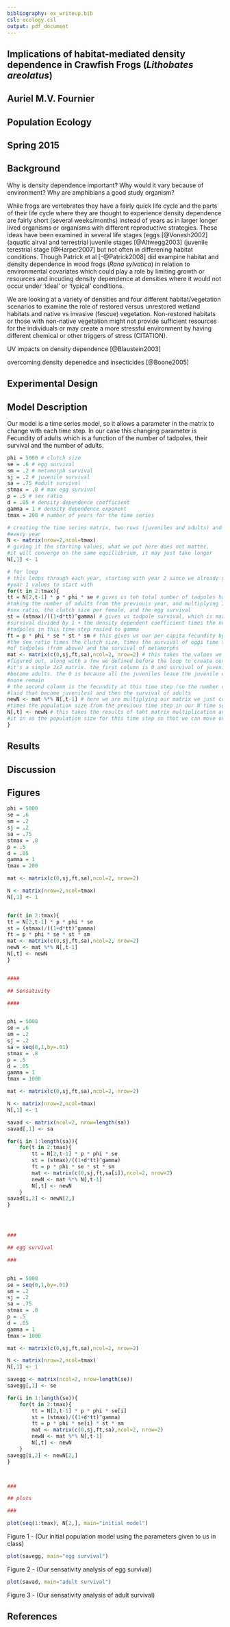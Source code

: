```yaml
---
bibliography: ex_writeup.bib
csl: ecology.csl
output: pdf_document
---
```

## Implications of habitat-mediated density dependence in Crawfish Frogs (*Lithobates areolatus*)

## Auriel M.V. Fournier
## Population Ecology
## Spring 2015

## Background

Why is density dependence important? Why would it vary because of environment? Why are amphibians a good study organism? 

While frogs are vertebrates they have a fairly quick life cycle and the parts of their life cycle where they are thought to experience density dependence are fairly short (several weeks/months) instead of years as in larger longer lived organisms or organisms with different reproductive strategies. These ideas have been examined in several life stages (eggs [@Vonesh2002] (aquatic alrval and terrestrial juvenile stages [@Altwegg2003] (juvenile terestrial stage [@Harper2007] but not often in differening habitat conditions. Though Patrick et al [-@Patrick2008] did exampine habitat and density dependence in wood frogs (*Rana sylvatica*) in relation to environmental covariates which could play a role by limiting growth or resources and incuding density dependence at densities where it would not occur under 'ideal' or 'typical' conditions. 

We are looking at a variety of densities and four different habitat/vegetation scenarios to examine the role of restored versus unrestored wetland habitats and native vs invasive (fescue) vegetation. Non-restored habitats or those with non-native vegetation might not provide sufficient resources for the individuals or may create a more stressful environment by having different chemical or other triggers of stress (CITATION). 

UV impacts on density dependence [@Blaustein2003]

overcoming density depenedce and insecticides [@Boone2005]

## Experimental Design

## Model Description

Our model is a time series model, so it allows a parameter in the matrix to change with each time step. In our case this changing parameter is Fecundity of adults which is a function of the number of tadpoles, their survival and the number of adults. 

```r

phi = 5000 # clutch size
se = .6 # egg survival
sm = .2 # metamorph survival
sj = .2 # juvenile survival
sa = .75 #adult survival
stmax = .8 # max egg survival
p = .5 # sex ratio
d = .05 # density dependence coefficient
gamma = 1 # density dependence exponent
tmax = 200 # number of years for the time series

# creating the time series matrix, two rows (juveniles and adults) and a column for 
#every year
N <- matrix(nrow=2,ncol=tmax)
# giving it the starting values, what we put here does not matter, 
#it will converge on the same equillibrium, it may just take longer
N[,1] <- 1

# for loop
# this loops through each year, starting with year 2 since we already gave it the 
#year 1 values to start with
for(t in 2:tmax){
tt = N[2,t-1] * p * phi * se # gives us teh total number of tadpoles hatched by 
#taking the number of adults from the previouis year, and multiplying it by the 
#sex ratio, the clutch size per female, and the egg survival
st = (stmax)/((1+d*tt)^gamma) # gives us tadpole survival, which is maximum egg 
#survival divided by 1 + the density dependent coefficient times the number of 
#tadpoles in this time step rasied to gamma
ft = p * phi * se * st * sm # this gives us our per capita fecundity by taking 
#the sex ratio times the clutch size, times the survival of eggs time the survival 
#of tadpoles (from above) and the survival of metamorphs
mat <- matrix(c(0,sj,ft,sa),ncol=2, nrow=2) # this takes the values we just 
#figured out, along with a few we defined before the loop to create our matrix, 
#it's a simple 2x2 matrix. the first column is 0 and survival of juveniles to 
#become adults. the 0 is because all the juveniles leave the juvenile category, 
#none remain
# the second column is the fecundity at this time step (so the number of eggs 
#laid that become juveniles) and then the survival of adults
newN <- mat %*% N[,t-1] # here we are multiplying our matrix we just created 
#times the population size from the previous time step in our N time series matrix
N[,t] <- newN # this takes the results of taht matrix multiplication and puts 
#it in as the population size for this time step so that we can move onto the next one. 
}
```

## Results

## Discussion

## Figures

```r
phi = 5000
se = .6
sm = .2
sj = .2
sa = .75
stmax = .8
p = .5
d = .05
gamma = 1
tmax = 200

mat <- matrix(c(0,sj,ft,sa),ncol=2, nrow=2)

N <- matrix(nrow=2,ncol=tmax)
N[,1] <- 1


for(t in 2:tmax){
tt = N[2,t-1] * p * phi * se
st = (stmax)/((1+d*tt)^gamma)
ft = p * phi * se * st * sm
mat <- matrix(c(0,sj,ft,sa),ncol=2, nrow=2)
newN <- mat %*% N[,t-1]
N[,t] <- newN
}


####

## Sensativity

####


phi = 5000
se = .6
sm = .2
sj = .2
sa = seq(0,1,by=.01)
stmax = .8
p = .5
d = .05
gamma = 1
tmax = 1000

mat <- matrix(c(0,sj,ft,sa),ncol=2, nrow=2)

N <- matrix(nrow=2,ncol=tmax)
N[,1] <- 1

savad <- matrix(ncol=2, nrow=length(sa))
savad[,1] <- sa

for(i in 1:length(sa)){
	for(t in 2:tmax){
		tt = N[2,t-1] * p * phi * se
		st = (stmax)/((1+d*tt)^gamma)
		ft = p * phi * se * st * sm
		mat <- matrix(c(0,sj,ft,sa[i]),ncol=2, nrow=2)
		newN <- mat %*% N[,t-1]
		N[,t] <- newN
	}
savad[i,2] <- newN[2,]
}




###

## egg survival

###


phi = 5000
se = seq(0,1,by=.01)
sm = .2
sj = .2
sa = .75
stmax = .8
p = .5
d = .05
gamma = 1
tmax = 1000

mat <- matrix(c(0,sj,ft,sa),ncol=2, nrow=2)

N <- matrix(nrow=2,ncol=tmax)
N[,1] <- 1

savegg <- matrix(ncol=2, nrow=length(se))
savegg[,1] <- se

for(i in 1:length(se)){
	for(t in 2:tmax){
		tt = N[2,t-1] * p * phi * se[i]
		st = (stmax)/((1+d*tt)^gamma)
		ft = p * phi * se[i] * st * sm
		mat <- matrix(c(0,sj,ft,sa),ncol=2, nrow=2)
		newN <- mat %*% N[,t-1]
		N[,t] <- newN
	}
savegg[i,2] <- newN[2,]
}



###

## plots

###

```

```r
plot(seq(1:tmax), N[2,], main="initial model")
```

Figure 1 - (Our initial population model using the parameters given to us in class)

```r
plot(savegg, main="egg survival")
```

Figure 2 - (Our sensativity analysis of egg survival)

```r
plot(savad, main="adult survival")

```

Figure 3 - (Our sensativity analysis of adult survival)

## References

